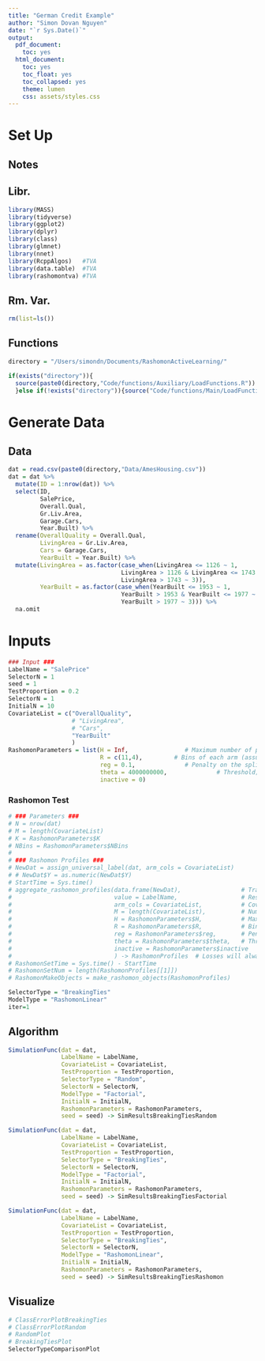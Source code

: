 ```yaml
---
title: "German Credit Example"
author: "Simon Dovan Nguyen"
date: "`r Sys.Date()`"
output:
  pdf_document:
    toc: yes
  html_document:
    toc: yes
    toc_float: yes
    toc_collapsed: yes
    theme: lumen
    css: assets/styles.css
---
```


# Set Up

## Notes

## Libr.

```r
library(MASS) 
library(tidyverse)
library(ggplot2) 
library(dplyr)
library(class)
library(glmnet)
library(nnet)
library(RcppAlgos)   #TVA
library(data.table)  #TVA
library(rashomontva) #TVA
```

## Rm. Var.

```r
rm(list=ls())
```

## Functions

```r
directory = "/Users/simondn/Documents/RashomonActiveLearning/"

if(exists("directory")){
  source(paste0(directory,"Code/functions/Auxiliary/LoadFunctions.R"))
  }else if(!exists("directory")){source("Code/functions/Main/LoadFunctions.R")}

```

# Generate Data

## Data
```r
dat = read.csv(paste0(directory,"Data/AmesHousing.csv"))
dat = dat %>% 
  mutate(ID = 1:nrow(dat)) %>%
  select(ID,
         SalePrice,
         Overall.Qual,
         Gr.Liv.Area,
         Garage.Cars,
         Year.Built) %>%
  rename(OverallQuality = Overall.Qual,
         LivingArea = Gr.Liv.Area,
         Cars = Garage.Cars,
         YearBuilt = Year.Built) %>%
  mutate(LivingArea = as.factor(case_when(LivingArea <= 1126 ~ 1,
                                LivingArea > 1126 & LivingArea <= 1743 ~ 2,
                                LivingArea > 1743 ~ 3)),
         YearBuilt = as.factor(case_when(YearBuilt <= 1953 ~ 1,
                                YearBuilt > 1953 & YearBuilt <= 1977 ~ 2,
                                YearBuilt > 1977 ~ 3))) %>%
  na.omit
```


# Inputs
```r
### Input ###
LabelName = "SalePrice"
SelectorN = 1
seed = 1
TestProportion = 0.2
SelectorN = 1
InitialN = 10
CovariateList = c("OverallQuality",
                  # "LivingArea",
                  # "Cars",
                  "YearBuilt"
                  )
RashomonParameters = list(H = Inf,                # Maximum number of pools/splits
                          R = c(11,4),         # Bins of each arm (assume 0 exists)
                          reg = 0.1,              # Penalty on the splits
                          theta = 4000000000,              # Threshold; determine relative to best model
                          inactive = 0)
```


### Rashomon Test

```r
# ### Parameters ###
# N = nrow(dat)
# M = length(CovariateList)
# K = RashomonParameters$K
# NBins = RashomonParameters$NBins
# 
# ### Rashomon Profiles ###
# NewDat = assign_universal_label(dat, arm_cols = CovariateList)
# # NewDat$Y = as.numeric(NewDat$Y)
# StartTime = Sys.time()
# aggregate_rashomon_profiles(data.frame(NewDat),                 # TrainingSetTrainingData
#                             value = LabelName,                  # Response names
#                             arm_cols = CovariateList,           # Covariate names
#                             M = length(CovariateList),          # Number of covariates
#                             H = RashomonParameters$H,           # Maximum number of pools/splits
#                             R = RashomonParameters$R,           # Bins of each arm (assume 0 exists)
#                             reg = RashomonParameters$reg,       # Penalty on the splits
#                             theta = RashomonParameters$theta,   # Threshold
#                             inactive = RashomonParameters$inactive
#                             ) -> RashomonProfiles  # Losses will always be the last one - (active arms)
# RashomonSetTime = Sys.time() - StartTime
# RashomonSetNum = length(RashomonProfiles[[1]])
# RashomonMakeObjects = make_rashomon_objects(RashomonProfiles)
```


```r
SelectorType = "BreakingTies"
ModelType = "RashomonLinear"
iter=1
```

## Algorithm
```r
SimulationFunc(dat = dat,
               LabelName = LabelName,
               CovariateList = CovariateList,
               TestProportion = TestProportion,
               SelectorType = "Random",
               SelectorN = SelectorN,
               ModelType = "Factorial",
               InitialN = InitialN,
               RashomonParameters = RashomonParameters,
               seed = seed) -> SimResultsBreakingTiesRandom
```

```r
SimulationFunc(dat = dat,
               LabelName = LabelName,
               CovariateList = CovariateList,
               TestProportion = TestProportion,
               SelectorType = "BreakingTies",
               SelectorN = SelectorN,
               ModelType = "Factorial",
               InitialN = InitialN,
               RashomonParameters = RashomonParameters,
               seed = seed) -> SimResultsBreakingTiesFactorial
```

```r
SimulationFunc(dat = dat,
               LabelName = LabelName,
               CovariateList = CovariateList,
               TestProportion = TestProportion,
               SelectorType = "BreakingTies",
               SelectorN = SelectorN,
               ModelType = "RashomonLinear",
               InitialN = InitialN,
               RashomonParameters = RashomonParameters,
               seed = seed) -> SimResultsBreakingTiesRashomon

```

## Visualize



```r
# ClassErrorPlotBreakingTies
# ClassErrorPlotRandom
# RandomPlot
# BreakingTiesPlot
SelectorTypeComparisonPlot
```

